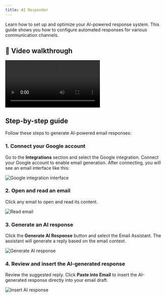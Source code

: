 ```yaml
---
title: AI Responder
---
```


Learn how to set up and optimize your AI-powered response system. This guide shows you how to configure automated responses for various communication channels.

## 🎥 Video walkthrough

<div class="card-video">
  <video src="https://storage.googleapis.com/helpsessionvideos/Contactswing/Videos/GE.mp4" autoplay playsinline controls title="AI Responder walkthrough"></video>
</div>

## Step-by-step guide

Follow these steps to generate AI-powered email responses:

### 1. Connect your Google account

Go to the **Integrations** section and select the Google integration. Connect your Google account to enable email generation. After connecting, you will see an email interface like this:

<img src="https://storage.googleapis.com/helpsessionvideos/Contactswing/images/gen 1.jpg" alt="Google integration interface" />

### 2. Open and read an email

Click any email to open and read its content.

<img src="https://storage.googleapis.com/helpsessionvideos/Contactswing/images/gen 2.jpg" alt="Read email" />

### 3. Generate an AI response

Click the **Generate AI Response** button and select the Email Assistant. The assistant will generate a reply based on the email context.

<img src="https://storage.googleapis.com/helpsessionvideos/Contactswing/images/gen 3.jpg" alt="Generate AI response" />

### 4. Review and insert the AI-generated response

Review the suggested reply. Click **Paste into Email** to insert the AI-generated response directly into your email draft.

<img src="https://storage.googleapis.com/helpsessionvideos/Contactswing/images/gen 4.jpg" alt="Insert AI response" />


